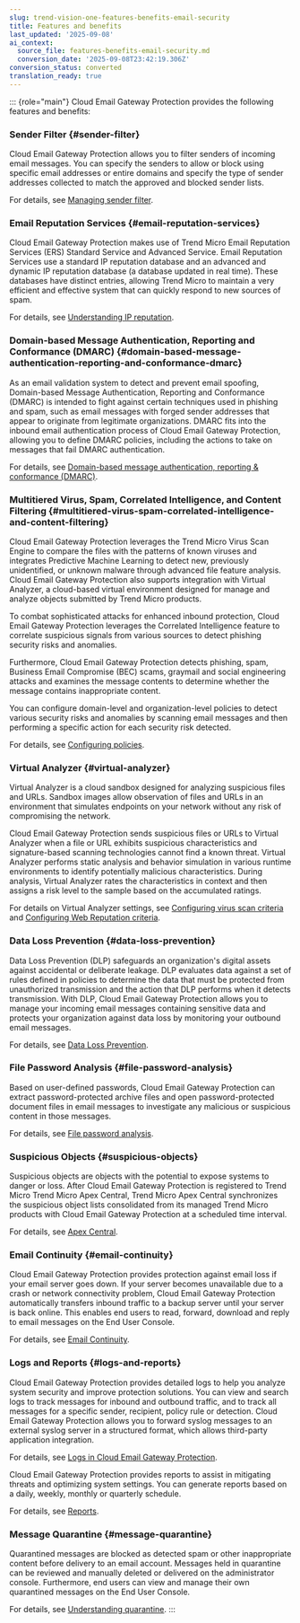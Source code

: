 ```yaml
---
slug: trend-vision-one-features-benefits-email-security
title: Features and benefits
last_updated: '2025-09-08'
ai_context:
  source_file: features-benefits-email-security.md
  conversion_date: '2025-09-08T23:42:19.306Z'
conversion_status: converted
translation_ready: true
---
```


::: {role="main"}
Cloud Email Gateway Protection provides the following features and benefits:

### Sender Filter {#sender-filter}

Cloud Email Gateway Protection allows you to filter senders of incoming email messages. You can specify the senders to allow or block using specific email addresses or entire domains and specify the type of sender addresses collected to match the approved and blocked sender lists.

For details, see [Managing sender filter](managing-sender-filter.mdx).

### Email Reputation Services {#email-reputation-services}

Cloud Email Gateway Protection makes use of Trend Micro Email Reputation Services (ERS) Standard Service and Advanced Service. Email Reputation Services use a standard IP reputation database and an advanced and dynamic IP reputation database (a database updated in real time). These databases have distinct entries, allowing Trend Micro to maintain a very efficient and effective system that can quickly respond to new sources of spam.

For details, see [Understanding IP reputation](understanding-ip-reputation.mdx).

### Domain-based Message Authentication, Reporting and Conformance (DMARC) {#domain-based-message-authentication-reporting-and-conformance-dmarc}

As an email validation system to detect and prevent email spoofing, Domain-based Message Authentication, Reporting and Conformance (DMARC) is intended to fight against certain techniques used in phishing and spam, such as email messages with forged sender addresses that appear to originate from legitimate organizations. DMARC fits into the inbound email authentication process of Cloud Email Gateway Protection, allowing you to define DMARC policies, including the actions to take on messages that fail DMARC authentication.

For details, see [Domain-based message authentication, reporting & conformance (DMARC)](dmarc.mdx).

### Multitiered Virus, Spam, Correlated Intelligence, and Content Filtering {#multitiered-virus-spam-correlated-intelligence-and-content-filtering}

Cloud Email Gateway Protection leverages the Trend Micro Virus Scan Engine to compare the files with the patterns of known viruses and integrates Predictive Machine Learning to detect new, previously unidentified, or unknown malware through advanced file feature analysis. Cloud Email Gateway Protection also supports integration with Virtual Analyzer, a cloud-based virtual environment designed for manage and analyze objects submitted by Trend Micro products.

To combat sophisticated attacks for enhanced inbound protection, Cloud Email Gateway Protection leverages the Correlated Intelligence feature to correlate suspicious signals from various sources to detect phishing security risks and anomalies.

Furthermore, Cloud Email Gateway Protection detects phishing, spam, Business Email Compromise (BEC) scams, graymail and social engineering attacks and examines the message contents to determine whether the message contains inappropriate content.

You can configure domain-level and organization-level policies to detect various security risks and anomalies by scanning email messages and then performing a specific action for each security risk detected.

For details, see [Configuring policies](configuring-policies.mdx).

### Virtual Analyzer {#virtual-analyzer}

Virtual Analyzer is a cloud sandbox designed for analyzing suspicious files and URLs. Sandbox images allow observation of files and URLs in an environment that simulates endpoints on your network without any risk of compromising the network.

Cloud Email Gateway Protection sends suspicious files or URLs to Virtual Analyzer when a file or URL exhibits suspicious characteristics and signature-based scanning technologies cannot find a known threat. Virtual Analyzer performs static analysis and behavior simulation in various runtime environments to identify potentially malicious characteristics. During analysis, Virtual Analyzer rates the characteristics in context and then assigns a risk level to the sample based on the accumulated ratings.

For details on Virtual Analyzer settings, see [Configuring virus scan criteria](configuring-virus-scan-criteria.mdx) and [Configuring Web Reputation criteria](configuring-web-reputation-criteria.mdx).

### Data Loss Prevention {#data-loss-prevention}

Data Loss Prevention (DLP) safeguards an organization's digital assets against accidental or deliberate leakage. DLP evaluates data against a set of rules defined in policies to determine the data that must be protected from unauthorized transmission and the action that DLP performs when it detects transmission. With DLP, Cloud Email Gateway Protection allows you to manage your incoming email messages containing sensitive data and protects your organization against data loss by monitoring your outbound email messages.

For details, see [Data Loss Prevention](data-loss-prevention-email-security.mdx).

### File Password Analysis {#file-password-analysis}

Based on user-defined passwords, Cloud Email Gateway Protection can extract password-protected archive files and open password-protected document files in email messages to investigate any malicious or suspicious content in those messages.

For details, see [File password analysis](file-password-analysis.mdx).

### Suspicious Objects {#suspicious-objects}

Suspicious objects are objects with the potential to expose systems to danger or loss. After Cloud Email Gateway Protection is registered to Trend Micro Trend Micro Apex Central, Trend Micro Apex Central synchronizes the suspicious object lists consolidated from its managed Trend Micro products with Cloud Email Gateway Protection at a scheduled time interval.

For details, see [Apex Central](apex-central-email-security.mdx).

### Email Continuity {#email-continuity}

Cloud Email Gateway Protection provides protection against email loss if your email server goes down. If your server becomes unavailable due to a crash or network connectivity problem, Cloud Email Gateway Protection automatically transfers inbound traffic to a backup server until your server is back online. This enables end users to read, forward, download and reply to email messages on the End User Console.

For details, see [Email Continuity](email-continuity.mdx).

### Logs and Reports {#logs-and-reports}

Cloud Email Gateway Protection provides detailed logs to help you analyze system security and improve protection solutions. You can view and search logs to track messages for inbound and outbound traffic, and to track all messages for a specific sender, recipient, policy rule or detection. Cloud Email Gateway Protection allows you to forward syslog messages to an external syslog server in a structured format, which allows third-party application integration.

For details, see [Logs in Cloud Email Gateway Protection](logs-hosted-email-security.mdx).

Cloud Email Gateway Protection provides reports to assist in mitigating threats and optimizing system settings. You can generate reports based on a daily, weekly, monthly or quarterly schedule.

For details, see [Reports](reports-email-security.mdx).

### Message Quarantine {#message-quarantine}

Quarantined messages are blocked as detected spam or other inappropriate content before delivery to an email account. Messages held in quarantine can be reviewed and manually deleted or delivered on the administrator console. Furthermore, end users can view and manage their own quarantined messages on the End User Console.

For details, see [Understanding quarantine](understanding-quarantine.mdx).
:::
